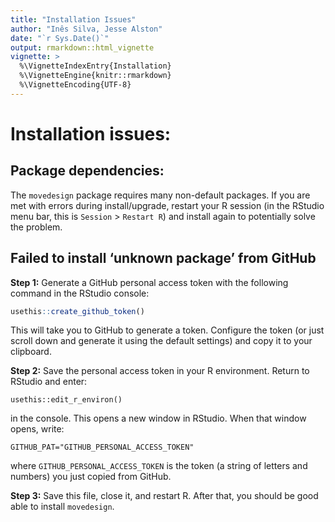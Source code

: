 ```yaml
---
title: "Installation Issues"
author: "Inês Silva, Jesse Alston"
date: "`r Sys.Date()`"
output: rmarkdown::html_vignette
vignette: >
  %\VignetteIndexEntry{Installation}
  %\VignetteEngine{knitr::rmarkdown}
  %\VignetteEncoding{UTF-8}
---
```


# Installation issues:

## Package dependencies:

The `movedesign` package requires many non-default packages. If you are met with errors during install/upgrade, restart your R session (in the RStudio menu bar, this is `Session` > `Restart R`) and install again to potentially solve the problem. 

## Failed to install 'unknown package' from GitHub

**Step 1:** Generate a GitHub personal access token with the following command in the RStudio console:
```r
usethis::create_github_token()
```
This will take you to GitHub to generate a token. Configure the token (or just scroll down and generate it using the default settings) and copy it to your clipboard.

**Step 2:** Save the personal access token in your R environment. Return to RStudio and enter:
```
usethis::edit_r_environ()
```
in the console. This opens a new window in RStudio. When that window opens, write:
```
GITHUB_PAT="GITHUB_PERSONAL_ACCESS_TOKEN"
```
where `GITHUB_PERSONAL_ACCESS_TOKEN` is the token (a string of letters and numbers) you just copied from GitHub.

**Step 3:** Save this file, close it, and restart R. After that, you should be good able to install `movedesign`.

